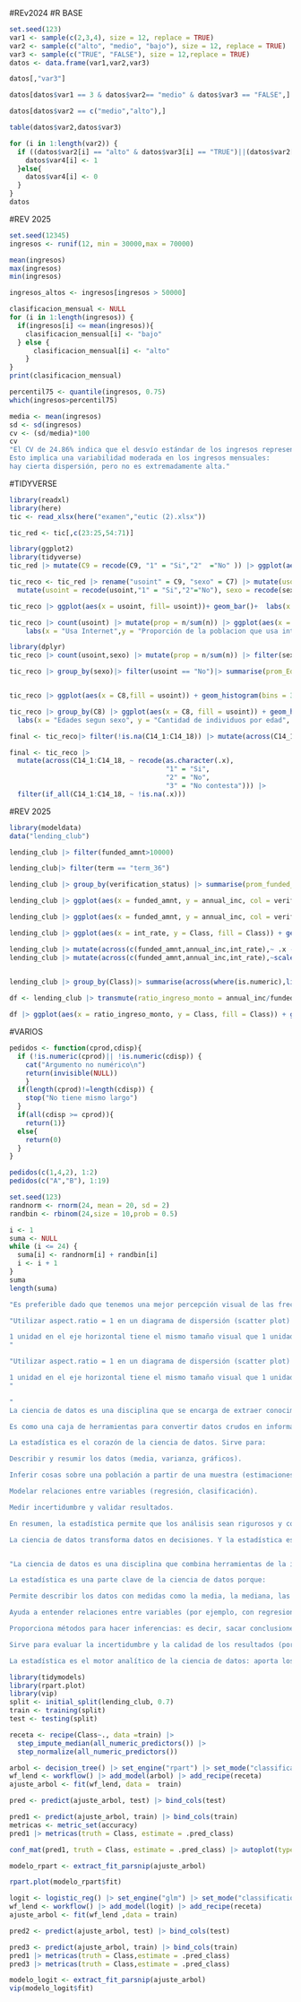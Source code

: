 #REv2024
#R BASE
```r
set.seed(123)
var1 <- sample(c(2,3,4), size = 12, replace = TRUE)
var2 <- sample(c("alto", "medio", "bajo"), size = 12, replace = TRUE)
var3 <- sample(c("TRUE", "FALSE"), size = 12,replace = TRUE)
datos <- data.frame(var1,var2,var3)

```

```r
datos[,"var3"]
```

```r
datos[datos$var1 == 3 & datos$var2== "medio" & datos$var3 == "FALSE",]
```

```r
datos[datos$var2 == c("medio","alto"),]
```

```r
table(datos$var2,datos$var3)

```

```r
for (i in 1:length(var2)) {
  if ((datos$var2[i] == "alto" & datos$var3[i] == "TRUE")||(datos$var2[i] == "medio" & datos$var3[i] == "TRUE")){
    datos$var4[i] <- 1
  }else{
    datos$var4[i] <- 0
  }
}
datos
```

#REV 2025
```r
set.seed(12345)
ingresos <- runif(12, min = 30000,max = 70000)
```

```r
mean(ingresos)
max(ingresos)
min(ingresos)

```

```r
ingresos_altos <- ingresos[ingresos > 50000]
```

```r
clasificacion_mensual <- NULL
for (i in 1:length(ingresos)) {
  if(ingresos[i] <= mean(ingresos)){
    clasificacion_mensual[i] <- "bajo"
  } else {
      clasificacion_mensual[i] <- "alto"
    }
}
print(clasificacion_mensual)
```

```r
percentil75 <- quantile(ingresos, 0.75)
which(ingresos>percentil75)

```

```r
media <- mean(ingresos)
sd <- sd(ingresos)
cv <- (sd/media)*100
cv
"El CV de 24.86% indica que el desvío estándar de los ingresos representa cerca del 25% de la media.
Esto implica una variabilidad moderada en los ingresos mensuales:
hay cierta dispersión, pero no es extremadamente alta."
```



#TIDYVERSE

```r
library(readxl)
library(here)
tic <- read_xlsx(here("examen","eutic (2).xlsx"))

```

```r
tic_red <- tic[,c(23:25,54:71)]

```

```r
library(ggplot2)
library(tidyverse)
tic_red |> mutate(C9 = recode(C9, "1" = "Si","2"  ="No" )) |> ggplot(aes(x = C9, fill= C9))+ geom_bar() + labs(x = "Usa Internet",y = "Cantidad de Personas", fill = "Respuesta")

```

```r
tic_reco <- tic_red |> rename("usoint" = C9, "sexo" = C7) |> mutate(usoint =as.factor(usoint), sexo = as.factor(sexo)) |> 
  mutate(usoint = recode(usoint,"1" = "Si","2"="No"), sexo = recode(sexo,"1"="Hombre", "2" = "Mujer"))

```

```r
tic_reco |> ggplot(aes(x = usoint, fill= usoint))+ geom_bar()+  labs(x = "Usa Internet",y = "Cantidad de Personas", fill = "Respuesta")
```

```r
tic_reco |> count(usoint) |> mutate(prop = n/sum(n)) |> ggplot(aes(x = usoint, y = prop, fill = usoint)) + geom_col() +
    labs(x = "Usa Internet",y = "Proporción de la poblacion que usa internet", fill = "Respuesta")
```

```r
library(dplyr)
tic_reco |> count(usoint,sexo) |> mutate(prop = n/sum(n)) |> filter(sexo == "Mujer", usoint == "Si")
```

```r
tic_reco |> group_by(sexo)|> filter(usoint == "No")|> summarise(prom_Edad_no_usoint = mean(C8,na.rm = TRUE))


tic_reco |> ggplot(aes(x = C8,fill = usoint)) + geom_histogram(bins = 30,color = "black") + labs(title = "Distribucion de edades que nunca usaron internet", x = "Edades", y = "Cantidad de Gente")+ facet_wrap(~sexo) + theme_bw()

tic_reco |> group_by(C8) |> ggplot(aes(x = C8, fill = usoint)) + geom_histogram(bins = 30,color = "black") + facet_wrap(~sexo) + theme_bw()+ 
  labs(x = "Edades segun sexo", y = "Cantidad de individuos por edad", fill = "Usa Internet")
```

```r
final <- tic_reco|> filter(!is.na(C14_1:C14_18)) |> mutate(across(C14_1:C14_18,~recode(.x,"1" = "Si", "2" = "No", "3" = "No contesta")))

final <- tic_reco |> 
  mutate(across(C14_1:C14_18, ~ recode(as.character(.x),
                                       "1" = "Si",
                                       "2" = "No",
                                       "3" = "No contesta"))) |>
  filter(if_all(C14_1:C14_18, ~ !is.na(.x)))

```

#REV 2025

```r
library(modeldata)
data("lending_club")
```

```r
lending_club |> filter(funded_amnt>10000)
```

```r
lending_club|> filter(term == "term_36")
```

```r
lending_club |> group_by(verification_status) |> summarise(prom_funded_amnt = mean(funded_amnt), prom_annual_inc = mean(annual_inc))
```

```r
lending_club |> ggplot(aes(x = funded_amnt, y = annual_inc, col = verification_status)) + geom_point()
```

```r
lending_club |> ggplot(aes(x = funded_amnt, y = annual_inc, col = verification_status)) + geom_point() + facet_wrap(~Class)

```

```r

lending_club |> ggplot(aes(x = int_rate, y = Class, fill = Class)) + geom_violin()

```

```r

lending_club |> mutate(across(c(funded_amnt,annual_inc,int_rate),~ .x - mean(.x,na.rm = TRUE), .names = "{.col}_media_cero")) |> select(funded_amnt_media_cero,annual_inc_media_cero, int_rate_media_cero)
lending_club |> mutate(across(c(funded_amnt,annual_inc,int_rate),~scale(.x), .names = "{.col}_media_cero")) |> select(funded_amnt_media_cero,annual_inc_media_cero, int_rate_media_cero)
 
```

```r
lending_club |> group_by(Class)|> summarise(across(where(is.numeric),list(media = ~mean(.x, na.rm = TRUE),desviacion_estandar = ~sd(.x,na.rm = TRUE)), .names = "{.col}_{.fn}"))


```

```r
df <- lending_club |> transmute(ratio_ingreso_monto = annual_inc/funded_amnt, tasa_normalizada =pnorm(int_rate,mean = mean(int_rate),sd = sd(int_rate)), Class)
```

```r
df |> ggplot(aes(x = ratio_ingreso_monto, y = Class, fill = Class)) + geom_boxplot()
```

#VARIOS

```r
pedidos <- function(cprod,cdisp){
  if (!is.numeric(cprod)|| !is.numeric(cdisp)) {
    cat("Argumento no numérico\n")
    return(invisible(NULL))
    }
  if(length(cprod)!=length(cdisp)) {
    stop("No tiene mismo largo")
  }
  if(all(cdisp >= cprod)){
    return(1)}
  else{
    return(0)
  }
}

pedidos(c(1,4,2), 1:2)
pedidos(c("A","B"), 1:19)
```

```r
set.seed(123)
randnorm <- rnorm(24, mean = 20, sd = 2)
randbin <- rbinom(24,size = 10,prob = 0.5)

i <- 1
suma <- NULL
while (i <= 24) {
  suma[i] <- randnorm[i] + randbin[i] 
  i <- i + 1
}
suma
length(suma)

```

```r
"Es preferible dado que tenemos una mejor percepción visual de las frecuencias para cada observacion, el grafico de torta depende de el área y ángulo de mismo el cual dificulta a veces la percepción de la frecuencia" 

```

```r
"Utilizar aspect.ratio = 1 en un diagrama de dispersión (scatter plot) significa que la unidad de medida en el eje X es igual a la unidad de medida en el eje Y. Es decir, se fuerza que:

1 unidad en el eje horizontal tiene el mismo tamaño visual que 1 unidad en el eje vertical.
"
```

```r
"Utilizar aspect.ratio = 1 en un diagrama de dispersión (scatter plot) significa que la unidad de medida en el eje X es igual a la unidad de medida en el eje Y. Es decir, se fuerza que:

1 unidad en el eje horizontal tiene el mismo tamaño visual que 1 unidad en el eje vertical.
"
```

```r
"
La ciencia de datos es una disciplina que se encarga de extraer conocimiento útil a partir de datos. Combina programación, matemáticas, estadística y conocimiento del área para entender patrones, responder preguntas o tomar decisiones basadas en datos.

Es como una caja de herramientas para convertir datos crudos en información valiosa, ya sea para predecir algo, explicar un fenómeno o automatizar decisiones.

La estadística es el corazón de la ciencia de datos. Sirve para:

Describir y resumir los datos (media, varianza, gráficos).

Inferir cosas sobre una población a partir de una muestra (estimaciones, intervalos, tests).

Modelar relaciones entre variables (regresión, clasificación).

Medir incertidumbre y validar resultados.

En resumen, la estadística permite que los análisis sean rigurosos y confiables, y no solo visualmente atractivos o impulsados por algoritmos.

La ciencia de datos transforma datos en decisiones. Y la estadística es la parte que asegura que esas decisiones estén basadas en evidencia y no en casualidades."


"La ciencia de datos es una disciplina que combina herramientas de la informática, la estadística y el conocimiento del área de estudio para extraer conocimiento útil a partir de los datos. Implica todo un proceso: desde recolectar y limpiar los datos, analizarlos e interpretarlos, hasta comunicar los resultados de forma clara y comprensible para tomar decisiones informadas.

La estadística es una parte clave de la ciencia de datos porque:

Permite describir los datos con medidas como la media, la mediana, las distribuciones, etc.

Ayuda a entender relaciones entre variables (por ejemplo, con regresiones, correlaciones).

Proporciona métodos para hacer inferencias: es decir, sacar conclusiones sobre una población a partir de una muestra.

Sirve para evaluar la incertidumbre y la calidad de los resultados (por ejemplo, con intervalos de confianza y tests de hipótesis).

La estadística es el motor analítico de la ciencia de datos: aporta los fundamentos para entender los datos y justificar las decisiones que se toman a partir de ellos."
```

```r
library(tidymodels)
library(rpart.plot)
library(vip)
split <- initial_split(lending_club, 0.7)
train <- training(split)
test <- testing(split)

```

```r
receta <- recipe(Class~., data =train) |>
  step_impute_median(all_numeric_predictors()) |>
  step_normalize(all_numeric_predictors())

```

```r
arbol <- decision_tree() |> set_engine("rpart") |> set_mode("classification")
wf_lend <- workflow() |> add_model(arbol) |> add_recipe(receta)
ajuste_arbol <- fit(wf_lend, data =  train)

pred <- predict(ajuste_arbol, test) |> bind_cols(test)
```

```r
pred1 <- predict(ajuste_arbol, train) |> bind_cols(train)
metricas <- metric_set(accuracy)
pred1 |> metricas(truth = Class, estimate = .pred_class)

```

```r
conf_mat(pred1, truth = Class, estimate = .pred_class) |> autoplot(type = "heatmap")

```

```r
modelo_rpart <- extract_fit_parsnip(ajuste_arbol)

rpart.plot(modelo_rpart$fit)
```

```r
logit <- logistic_reg() |> set_engine("glm") |> set_mode("classification")
wf_lend <- workflow() |> add_model(logit) |> add_recipe(receta)
ajuste_arbol <- fit(wf_lend ,data = train)

pred2 <- predict(ajuste_arbol, test) |> bind_cols(test)
```


```r
pred3 <- predict(ajuste_arbol, train) |> bind_cols(train)
pred1 |> metricas(truth = Class,estimate = .pred_class)
pred3 |> metricas(truth = Class,estimate = .pred_class)

```

```r
modelo_logit <- extract_fit_parsnip(ajuste_arbol)
vip(modelo_logit$fit)
```

